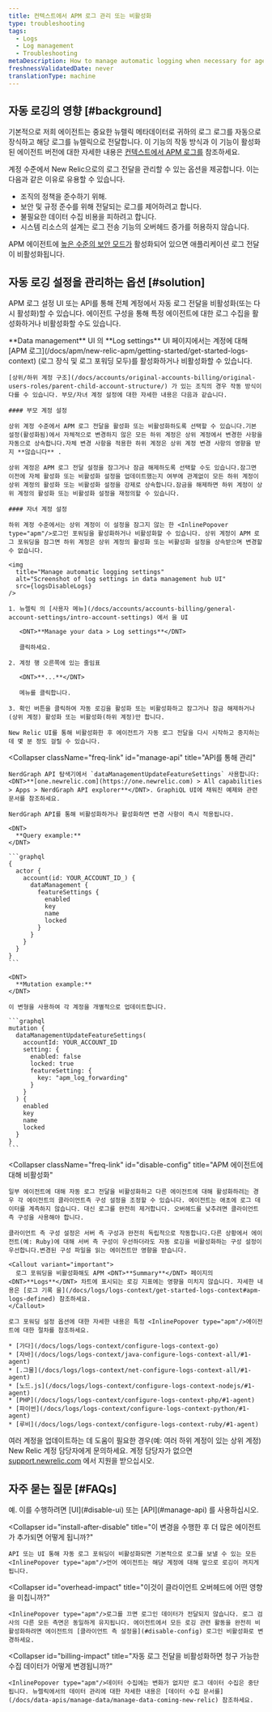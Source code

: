 ```yaml
---
title: 컨텍스트에서 APM 로그 관리 또는 비활성화
type: troubleshooting
tags:
  - Logs
  - Log management
  - Troubleshooting
metaDescription: How to manage automatic logging when necessary for agents using APM logs in context.
freshnessValidatedDate: never
translationType: machine
---
```



## 자동 로깅의 영향 [#background]

기본적으로 저희 <InlinePopover type="apm"/>에이전트는 중요한 뉴렐릭 메타데이터로 귀하의 로그 로그를 자동으로 장식하고 해당 로그를 뉴렐릭으로 전달합니다. 이 기능의 작동 방식과 이 기능이 활성화된 에이전트 버전에 대한 자세한 내용은 [컨텍스트에서 APM 로그를](/docs/apm/new-relic-apm/getting-started/get-started-logs-context) 참조하세요.

계정 수준에서 New Relic으로의 로그 전달을 관리할 수 있는 옵션을 제공합니다. 이는 다음과 같은 이유로 유용할 수 있습니다.

* 조직의 정책을 준수하기 위해.
* 보안 및 규정 준수를 위해 전달되는 로그를 제어하려고 합니다.
* 불필요한 데이터 수집 비용을 피하려고 합니다.
* 시스템 리소스의 설계는 로그 전송 기능의 오버헤드 증가를 허용하지 않습니다.

APM 에이전트에 [높은 수준의 보안 모드가](/docs/apm/agents/manage-apm-agents/configuration/high-security-mode) 활성화되어 있으면 애플리케이션 로그 전달이 비활성화됩니다.

## 자동 로깅 설정을 관리하는 옵션 [#solution]

APM 로그 설정 UI 또는 API를 통해 전체 계정에서 자동 로그 전달을 비활성화(또는 다시 활성화)할 수 있습니다. 에이전트 구성을 통해 특정 에이전트에 대한 로그 수집을 활성화하거나 비활성화할 수도 있습니다.

<CollapserGroup>
  <Collapser
    className="freq-link"
    id="manage-ui"
    title="UI를 통한 설정 관리"
  >
    <DNT>**Data management**</DNT> UI 의 <DNT>**Log settings**</DNT> UI 페이지에서는 계정에 대해 [APM 로그](/docs/apm/new-relic-apm/getting-started/get-started-logs-context) (로그 장식 및 로그 포워딩 모두)를 활성화하거나 비활성화할 수 있습니다.

    [상위/하위 계정 구조](/docs/accounts/original-accounts-billing/original-users-roles/parent-child-account-structure/) 가 있는 조직의 경우 작동 방식이 다를 수 있습니다. 부모/자녀 계정 설정에 대한 자세한 내용은 다음과 같습니다.

    #### 부모 계정 설정

    상위 계정 수준에서 APM 로그 전달을 활성화 또는 비활성화하도록 선택할 수 있습니다.기본 설정(활성화됨)에서 자체적으로 변경하지 않은 모든 하위 계정은 상위 계정에서 변경한 사항을 자동으로 상속합니다.자체 변경 사항을 적용한 하위 계정은 상위 계정 변경 사항의 영향을 받지 **않습니다** .

    상위 계정은 APM 로그 전달 설정을 잠그거나 잠금 해제하도록 선택할 수도 있습니다.잠그면 이전에 자체 활성화 또는 비활성화 설정을 업데이트했는지 여부에 관계없이 모든 하위 계정이 상위 계정의 활성화 또는 비활성화 설정을 강제로 상속합니다.잠금을 해제하면 하위 계정이 상위 계정의 활성화 또는 비활성화 설정을 재정의할 수 있습니다.

    #### 자녀 계정 설정

    하위 계정 수준에서는 상위 계정이 이 설정을 잠그지 않는 한 <InlinePopover type="apm"/>로그인 포워딩을 활성화하거나 비활성화할 수 있습니다. 상위 계정이 APM 로그 포워딩을 잠그면 하위 계정은 상위 계정의 활성화 또는 비활성화 설정을 상속받으며 변경할 수 없습니다.

    <img
      title="Manage automatic logging settings"
      alt="Screenshot of log settings in data management hub UI"
      src={logsDisableLogs}
    />

    1. 뉴렐릭 의 [사용자 메뉴](/docs/accounts/accounts-billing/general-account-settings/intro-account-settings) 에서 을 UI

       <DNT>**Manage your data > Log settings**</DNT>

       클릭하세요.

    2. 계정 행 오른쪽에 있는 줄임표

       <DNT>**...**</DNT>

       메뉴를 클릭합니다.

    3. 확인 버튼을 클릭하여 자동 로깅을 활성화 또는 비활성화하고 잠그거나 잠금 해제하거나(상위 계정) 활성화 또는 비활성화(하위 계정)만 합니다.

    New Relic UI를 통해 비활성화한 후 에이전트가 자동 로그 전달을 다시 시작하고 중지하는 데 몇 분 정도 걸릴 수 있습니다.
  </Collapser>

  <Collapser
    className="freq-link"
    id="manage-api"
    title="API를 통해 관리"
  >
    NerdGraph API 탐색기에서 `dataManagementUpdateFeatureSettings` 사용합니다: <DNT>**[one.newrelic.com](https://one.newrelic.com) > All capabilities > Apps > NerdGraph API explorer**</DNT>. GraphiQL UI에 채워진 예제와 관련 문서를 참조하세요.

    NerdGraph API를 통해 비활성화하거나 활성화하면 변경 사항이 즉시 적용됩니다.

    <DNT>
      **Query example:**
    </DNT>

    ```graphql
    {
      actor {
        account(id: YOUR_ACCOUNT_ID_) {
          dataManagement {
            featureSettings {
              enabled
              key
              name
              locked
            }
          }
        }
      }
    }
    ```

    <DNT>
      **Mutation example:**
    </DNT>

    이 변형을 사용하여 각 계정을 개별적으로 업데이트합니다.

    ```graphql
    mutation {
      dataManagementUpdateFeatureSettings(
        accountId: YOUR_ACCOUNT_ID
        setting: {
          enabled: false
          locked: true
          featureSetting: { 
            key: "apm_log_forwarding" 
          }
        }
      ) {
        enabled
        key
        name
        locked
      }
    }
    ```
  </Collapser>

  <Collapser
    className="freq-link"
    id="disable-config"
    title="APM 에이전트에 대해 비활성화"
  >
    일부 에이전트에 대해 자동 로그 전달을 비활성화하고 다른 에이전트에 대해 활성화하려는 경우 각 에이전트의 클라이언트측 구성 설정을 조정할 수 있습니다. 에이전트는 애초에 로그 데이터를 계측하지 않습니다. 대신 로그를 완전히 제거합니다. 오버헤드를 낮추려면 클라이언트 측 구성을 사용해야 합니다.

    클라이언트 측 구성 설정은 서버 측 구성과 완전히 독립적으로 작동합니다.다른 상황에서 에이전트(예: Ruby)에 대해 서버 측 구성이 우선하더라도 자동 로깅을 비활성화하는 구성 설정이 우선합니다.변경된 구성 파일을 읽는 에이전트만 영향을 받습니다.

    <Callout variant="important">
      로그 포워딩을 비활성화해도 APM <DNT>**Summary**</DNT> 페이지의 <DNT>**Logs**</DNT> 차트에 표시되는 로깅 지표에는 영향을 미치지 않습니다. 자세한 내용은 [로그 기록 을](/docs/logs/logs-context/get-started-logs-context#apm-logs-defined) 참조하세요.
    </Callout>

    로그 포워딩 설정 옵션에 대한 자세한 내용은 특정 <InlinePopover type="apm"/>에이전트에 대한 절차를 참조하세요.

    * [가다](/docs/logs/logs-context/configure-logs-context-go)
    * [자바](/docs/logs/logs-context/java-configure-logs-context-all/#1-agent)
    * [.그물](/docs/logs/logs-context/net-configure-logs-context-all/#1-agent)
    * [노드.js](/docs/logs/logs-context/configure-logs-context-nodejs/#1-agent)
    * [PHP](/docs/logs/logs-context/configure-logs-context-php/#1-agent)
    * [파이썬](/docs/logs/logs-context/configure-logs-context-python/#1-agent)
    * [루비](/docs/logs/logs-context/configure-logs-context-ruby/#1-agent)
  </Collapser>
</CollapserGroup>

여러 계정을 업데이트하는 데 도움이 필요한 경우(예: 여러 하위 계정이 있는 상위 계정) New Relic 계정 담당자에게 문의하세요. 계정 담당자가 없으면 [support.newrelic.com](https://support.newrelic.com) 에서 지원을 받으십시오.

## 자주 묻는 질문 [#FAQs]

<CollapserGroup>
  <Collapser
    id="disable-before-install"
    title="언어 에이전트를 설치하기 전에 에이전트의 로그를 끌 수 있습니까?"
  >
    예. 이를 수행하려면 [UI](#disable-ui) 또는 [API](#manage-api) 를 사용하십시오.
  </Collapser>

  <Collapser
    id="install-after-disable"
    title="이 변경을 수행한 후 더 많은 에이전트가 추가되면 어떻게 됩니까?"
  >
    API 또는 UI 통해 자동 로그 포워딩이 비활성화되면 기본적으로 로그를 보낼 수 있는 모든 <InlinePopover type="apm"/>언어 에이전트는 해당 계정에 대해 앞으로 로깅이 꺼지게 됩니다.
  </Collapser>

  <Collapser
    id="overhead-impact"
    title="이것이 클라이언트 오버헤드에 어떤 영향을 미칩니까?"
  >
    <InlinePopover type="apm"/>로그를 끄면 로그인 데이터가 전달되지 않습니다. 로그 검사의 다른 모든 측면은 동일하게 유지됩니다. 에이전트에서 모든 로깅 관련 활동을 완전히 비활성화하려면 에이전트의 [클라이언트 측 설정을](#disable-config) 로그인 비활성화로 변경하세요.
  </Collapser>

  <Collapser
    id="billing-impact"
    title="자동 로그 전달을 비활성화하면 청구 가능한 수집 데이터가 어떻게 변경됩니까?"
  >
    <InlinePopover type="apm"/>데이터 수집에는 변화가 없지만 로그 데이터 수집은 중단됩니다. 뉴렐릭에서의 데이터 관리에 대한 자세한 내용은 [데이터 수집 문서를](/docs/data-apis/manage-data/manage-data-coming-new-relic) 참조하세요.
  </Collapser>
</CollapserGroup>